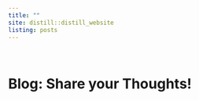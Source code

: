 ```yaml
---
title: ""
site: distill::distill_website
listing: posts
---
```


<br>

# Blog: Share your Thoughts!


